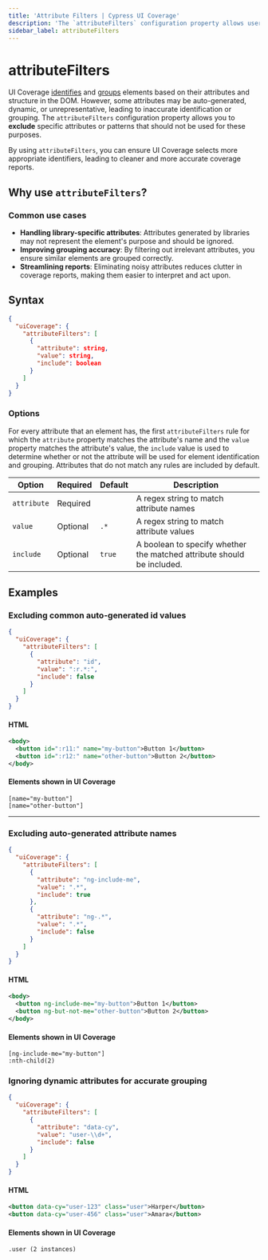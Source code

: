 ```yaml
---
title: 'Attribute Filters | Cypress UI Coverage'
description: 'The `attributeFilters` configuration property allows users to specify patterns for attributes and their values that should not be used for identifying and grouping elements.'
sidebar_label: attributeFilters
---
```


# attributeFilters

<UICovAddon />

UI Coverage [identifies](/ui-coverage/core-concepts/element-identification) and [groups](/ui-coverage/core-concepts/element-grouping) elements based on their attributes and structure in the DOM. However, some attributes may be auto-generated, dynamic, or unrepresentative, leading to inaccurate identification or grouping. The `attributeFilters` configuration property allows you to **exclude** specific attributes or patterns that should not be used for these purposes.

By using `attributeFilters`, you can ensure UI Coverage selects more appropriate identifiers, leading to cleaner and more accurate coverage reports.

## Why use `attributeFilters`?

### Common use cases

- **Handling library-specific attributes**: Attributes generated by libraries may not represent the element's purpose and should be ignored.
- **Improving grouping accuracy**: By filtering out irrelevant attributes, you ensure similar elements are grouped correctly.
- **Streamlining reports**: Eliminating noisy attributes reduces clutter in coverage reports, making them easier to interpret and act upon.

## Syntax

```json
{
  "uiCoverage": {
    "attributeFilters": [
      {
        "attribute": string,
        "value": string,
        "include": boolean
      }
    ]
  }
}
```

### Options

For every attribute that an element has, the first `attributeFilters` rule for which the `attribute` property matches the attribute's name and the `value` property matches the attribute's value, the `include` value is used to determine whether or not the attribute will be used for element identification and grouping. Attributes that do not match any rules are included by default.

| Option      | Required | Default | Description                                                            |
| ----------- | -------- | ------- | ---------------------------------------------------------------------- |
| `attribute` | Required |         | A regex string to match attribute names                                |
| `value`     | Optional | `.*`    | A regex string to match attribute values                               |
| `include`   | Optional | `true`  | A boolean to specify whether the matched attribute should be included. |

## Examples

### Excluding common auto-generated id values

```json
{
  "uiCoverage": {
    "attributeFilters": [
      {
        "attribute": "id",
        "value": ":r.*:",
        "include": false
      }
    ]
  }
}
```

#### HTML

```xml
<body>
  <button id=":r11:" name="my-button">Button 1</button>
  <button id=":r12:" name="other-button">Button 2</button>
</body>
```

#### Elements shown in UI Coverage

```
[name="my-button"]
[name="other-button"]
```

---

### Excluding auto-generated attribute names

```json
{
  "uiCoverage": {
    "attributeFilters": [
      {
        "attribute": "ng-include-me",
        "value": ".*",
        "include": true
      },
      {
        "attribute": "ng-.*",
        "value": ".*",
        "include": false
      }
    ]
  }
}
```

#### HTML

```xml
<body>
  <button ng-include-me="my-button">Button 1</button>
  <button ng-but-not-me="other-button">Button 2</button>
</body>
```

#### Elements shown in UI Coverage

```
[ng-include-me="my-button"]
:nth-child(2)
```

### Ignoring dynamic attributes for accurate grouping

```json
{
  "uiCoverage": {
    "attributeFilters": [
      {
        "attribute": "data-cy",
        "value": "user-\\d+",
        "include": false
      }
    ]
  }
}
```

#### HTML

```xml
<button data-cy="user-123" class="user">Harper</button>
<button data-cy="user-456" class="user">Amara</button>
```

#### Elements shown in UI Coverage

```
.user (2 instances)
```
